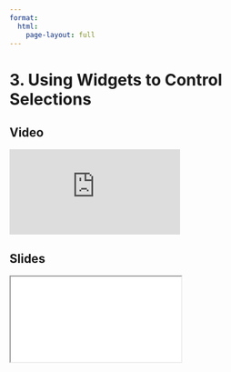 ```yaml
---
format:
  html:
    page-layout: full
---
```


# 3. Using Widgets to Control Selections

::: {.panel-tabset .nav-pills}

## Video

<iframe
    class="video"
    src="https://www.youtube.com/embed/QF2p4RTYIYM?start=2586&end=4117"  
    title="Module 7 Video - Using Widgets to Control Selections"
    frameborder="0"
    allow="accelerometer; autoplay; clipboard-write; encrypted-media; gyroscope; picture-in-picture"
    allowfullscreen
></iframe>

## Slides

<iframe
    class="slide-deck"
    src="slides/module7_05.html"
></iframe>

:::